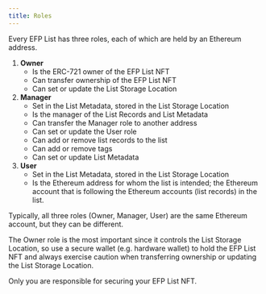 ```yaml
---
title: Roles
---
```


Every EFP List has three roles, each of which are held by an Ethereum address.

1. **Owner**
   - Is the ERC-721 owner of the EFP List NFT
   - Can transfer ownership of the EFP List NFT
   - Can set or update the List Storage Location
2. **Manager**
   - Set in the List Metadata, stored in the List Storage Location
   - Is the manager of the List Records and List Metadata
   - Can transfer the Manager role to another address
   - Can set or update the User role
   - Can add or remove list records to the list
   - Can add or remove tags
   - Can set or update List Metadata
3. **User**
   - Set in the List Metadata, stored in the List Storage Location
   - Is the Ethereum address for whom the list is intended; the Ethereum account that is following the Ethereum accounts (list records) in the list.

Typically, all three roles (Owner, Manager, User) are the same Ethereum account, but they can be different.

The Owner role is the most important since it controls the List Storage Location, so use a secure wallet (e.g. hardware wallet) to hold the EFP List NFT and always exercise caution when transferring ownership or updating the List Storage Location.

Only you are responsible for securing your EFP List NFT.

